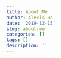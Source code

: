 ```yaml
---
title: About Me
author: Alexis Ha
date: '2019-12-15'
slug: about-me
categories: []
tags: []
description: ''
---
```

